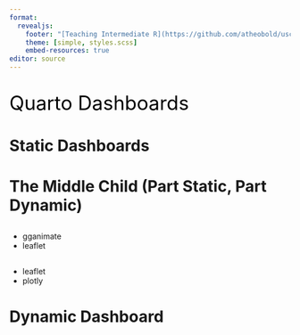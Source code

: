 ```yaml
---
format: 
  revealjs:
    footer: "[Teaching Intermediate R](https://github.com/atheobold/uscots-intermediate-r)"
    theme: [simple, styles.scss]
    embed-resources: true
editor: source
---
```


##  {background-image="images/06-snow-dashboard.png" background-position="center" background-size="cover" aria-label="Two cute cartoon penguins stand facing each other. The blue penguin on the left is raising one flipper, appearing to toss or launch a glowing, comet-like object with the Quarto logo on it. The orange penguin on the right looks up happily at the flying object."}

::: {style="font-size: 2.5em; color: #000000;"}
Quarto Dashboards
:::


# Static Dashboards

## {background-iframe="https://mine.quarto.pub/olympic-games-py/"}


# The Middle Child (Part Static, Part Dynamic)

## {background-iframe="https://nasoares.quarto.pub/wellcome-global-monitor-2018"}

- gganimate
- leaflet

## {background-iframe="https://stat541.visruth.com/static_dashboard"}

- leaflet
- plotly

# Dynamic Dashboard

## {background-iframe="https://jjallaire.shinyapps.io/penguins-dashboard/"}


